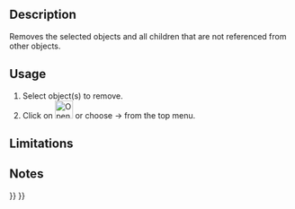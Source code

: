 <languages/>

{{Docnav
|[[OpenSCAD_ReplaceObject|Replace Object]]
|[[OpenSCAD_RefineShapeFeature|Refine Shape Feature]]
|[[OpenSCAD_Workbench|OpenSCAD]]
|IconL=OpenSCAD_ReplaceObject.svg
|IconR=OpenSCAD_RefineShapeFeature.svg
|IconC=Workbench_OpenSCAD.svg
}}

<div class="mw-translate-fuzzy">
{{GuiCommand/ru
|Name=OpenSCAD RemoveSubtree‏‎ 
|Name/ru=OpenSCAD RemoveSubtree‏‎ 
|MenuLocation=OpenSCAD → Удалить объекты вместе с их потомками
|Workbenches=[[OpenSCAD_Workbench/ru|OpenSCAD]]
|Shortcut=нет
|SeeAlso=---
}}
</div>

==Description== 

Removes the selected objects and all children that are not referenced from other objects.

==Usage== 

# Select object(s) to remove.
# Click on [[Image:OpenSCAD_RemoveSubtree.svg|32px]] or choose {{KEY|OpenSCAD}} → {{KEY|[[Image:OpenSCAD_RemoveSubtree.svg|32px]] Remove Objects and their children}} from the top menu.

==Limitations==


==Notes==


{{Docnav
|[[OpenSCAD_ReplaceObject|Replace Object]]
|[[OpenSCAD_RefineShapeFeature|Refine Shape Feature]]
|[[OpenSCAD_Workbench|OpenSCAD]]
|IconL=OpenSCAD_ReplaceObject.svg
|IconR=OpenSCAD_RefineShapeFeature.svg
|IconC=Workbench_OpenSCAD.svg
}}

{{OpenSCAD_Tools_navi{{#translation:}}}}
{{Userdocnavi{{#translation:}}}}